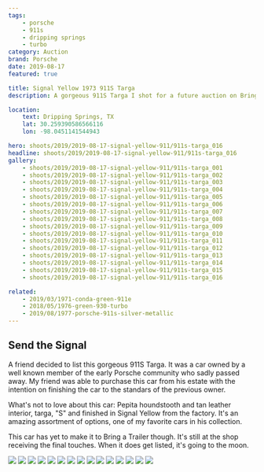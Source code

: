 ```yaml
---
tags:
    - porsche
    - 911s
    - dripping springs
    - turbo
category: Auction
brand: Porsche
date: 2019-08-17
featured: true

title: Signal Yellow 1973 911S Targa
description: A gorgeous 911S Targa I shot for a future auction on Bring a Trailer.

location:
    text: Dripping Springs, TX
    lat: 30.259390586566116
    lon: -98.0451141544943

hero: shoots/2019/2019-08-17-signal-yellow-911/911s-targa_016
headline: shoots/2019/2019-08-17-signal-yellow-911/911s-targa_016
gallery:
    - shoots/2019/2019-08-17-signal-yellow-911/911s-targa_001
    - shoots/2019/2019-08-17-signal-yellow-911/911s-targa_002
    - shoots/2019/2019-08-17-signal-yellow-911/911s-targa_003
    - shoots/2019/2019-08-17-signal-yellow-911/911s-targa_004
    - shoots/2019/2019-08-17-signal-yellow-911/911s-targa_005
    - shoots/2019/2019-08-17-signal-yellow-911/911s-targa_006
    - shoots/2019/2019-08-17-signal-yellow-911/911s-targa_007
    - shoots/2019/2019-08-17-signal-yellow-911/911s-targa_008
    - shoots/2019/2019-08-17-signal-yellow-911/911s-targa_009
    - shoots/2019/2019-08-17-signal-yellow-911/911s-targa_010
    - shoots/2019/2019-08-17-signal-yellow-911/911s-targa_011
    - shoots/2019/2019-08-17-signal-yellow-911/911s-targa_012
    - shoots/2019/2019-08-17-signal-yellow-911/911s-targa_013
    - shoots/2019/2019-08-17-signal-yellow-911/911s-targa_014
    - shoots/2019/2019-08-17-signal-yellow-911/911s-targa_015
    - shoots/2019/2019-08-17-signal-yellow-911/911s-targa_016

related:
    - 2019/03/1971-conda-green-911e
    - 2018/05/1976-green-930-turbo
    - 2019/08/1977-porsche-911s-silver-metallic
---
```



<Gallery>

## Send the Signal

A friend decided to list this gorgeous 911S Targa. It was a car owned by a well known member of the early Porsche community who sadly passed away. My friend was able to purchase this car from his estate with the intention on finishing the car to the standars of the previous owner.

What's not to love about this car: Pepita houndstooth and tan leather interior, targa, "S" and finished in Signal Yellow from the factory. It's an amazing assortment of options, one of my favorite cars in his collection.

This car has yet to make it to Bring a Trailer though. It's still at the shop receiving the final touches. When it does get listed, it's going to the moon.

<div class="grid grid-cols-12 gap-8">
    <Image src={frontmatter.gallery[1]} class="w-full h-full object-cover" figureClass="row-full" sizes="50vw" />
    <Image src={frontmatter.gallery[2]} class="w-full h-full object-cover" figureClass="row-half" sizes="50vw" />
    <Image src={frontmatter.gallery[3]} class="w-full h-full object-cover" figureClass="row-half" sizes="50vw" />
    <Image src={frontmatter.gallery[4]} class="w-full h-full object-cover" figureClass="row-full" sizes="50vw" />
    <Image src={frontmatter.gallery[5]} class="w-full h-full object-cover" figureClass="row-half" sizes="50vw" />
    <Image src={frontmatter.gallery[6]} class="w-full h-full object-cover" figureClass="row-half" sizes="50vw" />
    <Image src={frontmatter.gallery[7]} class="w-full h-full object-cover" figureClass="row-full" sizes="50vw" />
    <Image src={frontmatter.gallery[8]} class="w-full h-full object-cover" figureClass="row-half" sizes="50vw" />
    <Image src={frontmatter.gallery[9]} class="w-full h-full object-cover" figureClass="row-half" sizes="50vw" />
    <Image src={frontmatter.gallery[10]} class="w-full h-full object-cover" figureClass="row-full" sizes="50vw" />
    <Image src={frontmatter.gallery[11]} class="w-full h-full object-cover" figureClass="row-half" sizes="50vw" />
    <Image src={frontmatter.gallery[12]} class="w-full h-full object-cover" figureClass="row-half" sizes="50vw" />
    <Image src={frontmatter.gallery[13]} class="w-full h-full object-cover" figureClass="row-full" sizes="50vw" />
    <Image src={frontmatter.gallery[14]} class="w-full h-full object-cover" figureClass="row-half" sizes="50vw" />
    <Image src={frontmatter.gallery[15]} class="w-full h-full object-cover" figureClass="row-half" sizes="50vw" />
</div>

</Gallery>
